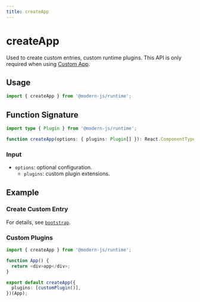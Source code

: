 ```yaml
---
title: createApp
---
```

# createApp

Used to create custom entries, custom runtime plugins. This API is only required when using [Custom App](/guides/concept/entries#自定义-app).

## Usage

```ts
import { createApp } from '@modern-js/runtime';
```

## Function Signature

```ts
import type { Plugin } from '@modern-js/runtime';

function createApp(options: { plugins: Plugin[] }): React.ComponentType<any>;
```

### Input

- `options`: optional configuration.
  - `plugins`: custom plugin extensions.

## Example

### Create Custom Entry

For details, see [`bootstrap`](./bootstrap.md).

### Custom Plugins

```ts
import { createApp } from '@modern-js/runtime';

function App() {
  return <div>app</div>;
}

export default createApp({
  plugins: [customPlugin()],
})(App);
```
